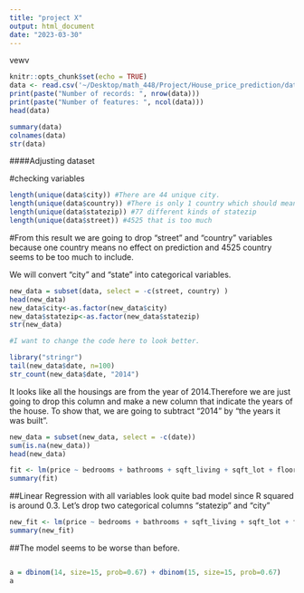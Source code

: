 ```yaml
---
title: "project X"
output: html_document
date: "2023-03-30"
---
```

vewv

```r
knitr::opts_chunk$set(echo = TRUE)
data <- read.csv('~/Desktop/math_448/Project/House_price_prediction/data.csv')
print(paste("Number of records: ", nrow(data)))
print(paste("Number of features: ", ncol(data)))
head(data)
```


```r
summary(data)
colnames(data)
str(data)
```
####Adjusting dataset

#checking variables
```r
length(unique(data$city)) #There are 44 unique city. 
length(unique(data$country)) #There is only 1 country which should mean nothing
length(unique(data$statezip)) #77 different kinds of statezip
length(unique(data$street)) #4525 that is too much

```

#From this result
we are going to drop "street" and "country" variables because one country means no effect on prediction and 4525 country seems to be too much to include.

We will convert "city" and "state" into categorical variables. 
```r
new_data = subset(data, select = -c(street, country) )
head(new_data)
new_data$city<-as.factor(new_data$city)
new_data$statezip<-as.factor(new_data$statezip)
str(new_data)
```
```r

#I want to change the code here to look better. 

library("stringr")   
tail(new_data$date, n=100)
str_count(new_data$date, "2014")
```
It looks like all the housings are from the year of 2014.Therefore we are just going to drop this column and make a new column that indicate the years of the house. To show that, we are going to subtract "2014" by "the years it was built". 

```r
new_data = subset(new_data, select = -c(date))
sum(is.na(new_data))
head(new_data)
```

```r
fit <- lm(price ~ bedrooms + bathrooms + sqft_living + sqft_lot + floors + waterfront + view + condition + sqft_above + sqft_basement + yr_built + yr_renovated + city + statezip, data = new_data)
summary(fit)
```
##Linear Regression with all variables look quite bad model since R squared is around 0.3. 
Let's drop two categorical columns "statezip" and "city"

```r
new_fit <- lm(price ~ bedrooms + bathrooms + sqft_living + sqft_lot + floors + waterfront + view + condition + sqft_above + sqft_basement + yr_built + yr_renovated, data = new_data)
summary(new_fit)
```
##The model seems to be worse than before.
```r
```


```r
a = dbinom(14, size=15, prob=0.67) + dbinom(15, size=15, prob=0.67) 
a
```







